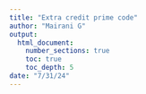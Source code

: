 ```yaml
---
title: "Extra credit prime code"
author: "Mairani G"
output: 
  html_document:
    number_sections: true
    toc: true
    toc_depth: 5
date: "7/31/24" 
---
```


